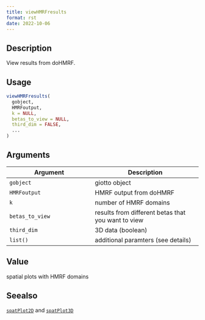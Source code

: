 ```yaml
--- 
title: viewHMRFresults 
format: rst 
date: 2022-10-06 
--- 
```


## Description

View results from doHMRF.


## Usage

```r
viewHMRFresults(
  gobject,
  HMRFoutput,
  k = NULL,
  betas_to_view = NULL,
  third_dim = FALSE,
  ...
)
```


## Arguments

Argument      |Description
------------- |----------------
`gobject`     |     giotto object
`HMRFoutput`     |     HMRF output from doHMRF
`k`     |     number of HMRF domains
`betas_to_view`     |     results from different betas that you want to view
`third_dim`     |     3D data (boolean)
`list()`     |     additional paramters (see details)


## Value

spatial plots with HMRF domains


## Seealso

[`spatPlot2D`](#spatplot2d) and [`spatPlot3D`](#spatplot3d)


